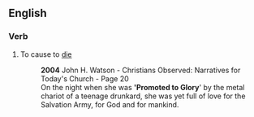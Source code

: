 ==English==

===Verb===
{{en-verb|promotes to Glory|promoting to Glory|promoted to Glory}}

#{{context|of a Salvationist|lang=en}} To cause to [[die]]
#:'''2004''' John H. Watson - Christians Observed: Narratives for Today's Church - Page 20
#:On the night when she was ''''Promoted to Glory'''' by the metal chariot of a teenage drunkard, she was yet full of love for the Salvation Army, for God and for mankind.